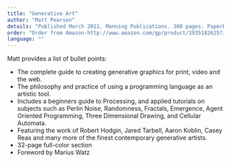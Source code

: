 ```yaml
---
title: "Generative Art"
author: "Matt Pearson"
details: "Published March 2011, Manning Publications. 300 pages. Paperback."
order: "Order from Amazon-http://www.amazon.com/gp/product/1935182625?ie=UTF8&tag=processing09-20&linkCode=as2&camp=1789&creative=9325&creativeASIN=1935182625"
language: ""
---
```


Matt provides a list of bullet points:

- The complete guide to creating generative graphics for print, video and the web.
- The philosophy and practice of using a programming language as an artistic tool.
- Includes a beginners guide to Processing, and applied tutorials on subjects such as Perlin Noise, Randomness, Fractals, Emergence, Agent Oriented Programming, Three Dimensional Drawing, and Cellular Automata.
- Featuring the work of Robert Hodgin, Jared Tarbell, Aaron Koblin, Casey Reas and many more of the finest contemporary generative artists.
- 32-page full-color section
- Foreword by Marius Watz
